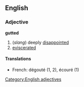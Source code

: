 ==English==
===Adjective===
'''gutted'''
#(''slang'') deeply [[disappointed]]
#[[eviscerated]]
====Translations====
*French: dégouté (1, 2), écouré (1)
[[Category:English adjectives]]